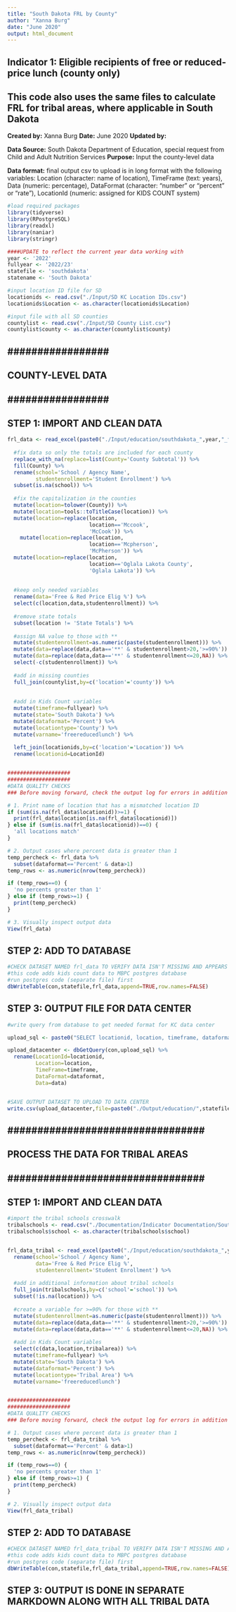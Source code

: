 ```yaml
---
title: "South Dakota FRL by County"
author: "Xanna Burg"
date: "June 2020"
output: html_document
---
```


## Indicator 1: Eligible recipients of free or reduced-price lunch (county only)
## This code also uses the same files to calculate FRL for tribal areas, where applicable in South Dakota 

**Created by:** Xanna Burg
**Date:** June 2020
**Updated by:**

**Data Source:** South Dakota Department of Education, special request from Child and Adult Nutrition Services
**Purpose:** Input the county-level data

**Data format:** final output csv to upload is in long format with the following variables: Location (character: name of location), TimeFrame (text: years), Data (numeric: percentage), DataFormat (character: "number" or "percent" or "rate"), LocationId (numeric: assigned for KIDS COUNT system)

```r
#load required packages
library(tidyverse)
library(RPostgreSQL)
library(readxl)
library(naniar)
library(stringr)
```

```r
####UPDATE to reflect the current year data working with
year <- '2022'
fullyear <- '2022/23' 
statefile <- 'southdakota'
statename <- 'South Dakota'

#input location ID file for SD
locationids <- read.csv("./Input/SD KC Location IDs.csv")
locationids$Location <- as.character(locationids$Location)

#input file with all SD counties
countylist <- read.csv("./Input/SD County List.csv")
countylist$county <- as.character(countylist$county)
```


## ################# ##
## COUNTY-LEVEL DATA ##
## ################# ##

## STEP 1: IMPORT AND CLEAN DATA
```r
frl_data <- read_excel(paste0("./Input/education/southdakota_",year,"_frl.xls"),sheet='Sort by County - PUBLIC ONLY') %>%
  
  #fix data so only the totals are included for each county
  replace_with_na(replace=list(County='County Subtotal')) %>%
  fill(County) %>%
  rename(school='School / Agency Name',
         studentenrollment='Student Enrollment') %>%
  subset(is.na(school)) %>%
  
  #fix the capitalization in the counties
  mutate(location=tolower(County)) %>%
  mutate(location=tools::toTitleCase(location)) %>%
  mutate(location=replace(location, 
                          location=='Mccook', 
                          'McCook')) %>%
    mutate(location=replace(location, 
                          location=='Mcpherson', 
                          'McPherson')) %>%
  mutate(location=replace(location, 
                          location=='Oglala Lakota County', 
                          'Oglala Lakota')) %>%
  
  
  #keep only needed variables
  rename(data='Free & Red Price Elig %') %>%
  select(c(location,data,studentenrollment)) %>%
  
  #remove state totals
  subset(location != 'State Totals') %>%
  
  #assign NA value to those with **
  mutate(studentenrollment=as.numeric(paste(studentenrollment))) %>%
  mutate(data=replace(data,data=='**' & studentenrollment>20,'>=90%')) %>%
  mutate(data=replace(data,data=='**' & studentenrollment<=20,NA)) %>%
  select(-c(studentenrollment)) %>%
  
  #add in missing counties
  full_join(countylist,by=c('location'='county')) %>%
  
  
  #add in Kids Count variables
  mutate(timeframe=fullyear) %>%
  mutate(state='South Dakota') %>%
  mutate(dataformat='Percent') %>%
  mutate(locationtype='County') %>%
  mutate(varname='freereducedlunch') %>%
  
  left_join(locationids,by=c('location'='Location')) %>%
  rename(locationid=LocationId)


####################
####################
#DATA QUALITY CHECKS
### Before moving forward, check the output log for errors in addition to checking specifically for these quality checks

# 1. Print name of location that has a mismatched location ID
if (sum(is.na(frl_data$locationid))>=1) {
  print(frl_data$location[is.na(frl_data$locationid)])
} else if (sum(is.na(frl_data$locationid))==0) {
  'all locations match'
}

# 2. Output cases where percent data is greater than 1
temp_percheck <- frl_data %>%
  subset(dataformat=='Percent' & data>1)
temp_rows <- as.numeric(nrow(temp_percheck))

if (temp_rows==0) {
  'no percents greater than 1'
} else if (temp_rows>=1) {
  print(temp_percheck)
}

# 3. Visually inspect output data
View(frl_data)
```

## STEP 2: ADD TO DATABASE
```r
#CHECK DATASET NAMED frl_data TO VERIFY DATA ISN'T MISSING AND APPEARS CORRECT
#this code adds kids count data to MBPC postgres database
#run postgres code (separate file) first
dbWriteTable(con,statefile,frl_data,append=TRUE,row.names=FALSE)
```

## STEP 3: OUTPUT FILE FOR DATA CENTER
```r
#write query from database to get needed format for KC data center

upload_sql <- paste0("SELECT locationid, location, timeframe, dataformat, data FROM ", statefile," WHERE timeframe='",fullyear,"' AND varname='freereducedlunch' AND locationtype='County';")

upload_datacenter <- dbGetQuery(con,upload_sql) %>%
  rename(LocationId=locationid,
         Location=location,
         TimeFrame=timeframe,
         DataFormat=dataformat,
         Data=data)


#SAVE OUTPUT DATASET TO UPLOAD TO DATA CENTER
write.csv(upload_datacenter,file=paste0("./Output/education/",statefile,"_",year,"_freereducedlunch.csv"),row.names=FALSE)
```



## ################################# ##
## PROCESS THE DATA FOR TRIBAL AREAS ##
## ################################# ##

## STEP 1: IMPORT AND CLEAN DATA
```r
#import the tribal schools crosswalk
tribalschools <- read.csv("./Documentation/Indicator Documentation/South Dakota Data Requests/southdakota_education_tribalschoolcrosswalk.csv")
tribalschools$school <- as.character(tribalschools$school)


frl_data_tribal <- read_excel(paste0("./Input/education/southdakota_",year,"_frl.xls"),sheet='Sort by District') %>%
  rename(school='School / Agency Name',
         data='Free & Red Price Elig %',
         studentenrollment='Student Enrollment') %>%
  
  #add in additional information about tribal schools
  full_join(tribalschools,by=c('school'='school')) %>%
  subset(!is.na(location)) %>%
  
  #create a variable for >=90% for those with **
  mutate(studentenrollment=as.numeric(paste(studentenrollment))) %>%
  mutate(data=replace(data,data=='**' & studentenrollment>20,'>=90%')) %>%
  mutate(data=replace(data,data=='**' & studentenrollment<=20,NA)) %>%
  
  #add in Kids Count variables
  select(c(data,location,tribalarea)) %>%
  mutate(timeframe=fullyear) %>%
  mutate(state='South Dakota') %>%
  mutate(dataformat='Percent') %>%
  mutate(locationtype='Tribal Area') %>%
  mutate(varname='freereducedlunch') 


####################
####################
#DATA QUALITY CHECKS
### Before moving forward, check the output log for errors in addition to checking specifically for these quality checks

# 1. Output cases where percent data is greater than 1
temp_percheck <- frl_data_tribal %>%
  subset(dataformat=='Percent' & data>1)
temp_rows <- as.numeric(nrow(temp_percheck))

if (temp_rows==0) {
  'no percents greater than 1'
} else if (temp_rows>=1) {
  print(temp_percheck)
}

# 2. Visually inspect output data
View(frl_data_tribal)
```

## STEP 2: ADD TO DATABASE
```r
#CHECK DATASET NAMED frl_data_tribal TO VERIFY DATA ISN'T MISSING AND APPEARS CORRECT
#this code adds kids count data to MBPC postgres database
#run postgres code (separate file) first
dbWriteTable(con,statefile,frl_data_tribal,append=TRUE,row.names=FALSE)
```

## STEP 3: OUTPUT IS DONE IN SEPARATE MARKDOWN ALONG WITH ALL TRIBAL DATA


